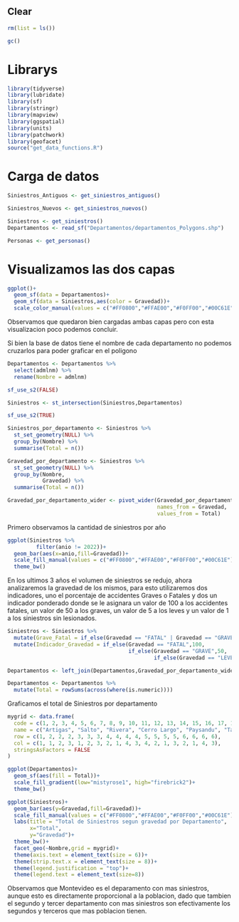
## Clear

```r
rm(list = ls())

gc()
```

# Librarys

```r
library(tidyverse)
library(lubridate)
library(sf)
library(stringr)
library(mapview)
library(ggspatial)
library(units)
library(patchwork)
library(geofacet)
source("get_data_functions.R")
```

# Carga de datos

```r
Siniestros_Antiguos <- get_siniestros_antiguos()
```

```r
Siniestros_Nuevos <- get_siniestros_nuevos()
```

```r
Siniestros <- get_siniestros()
Departamentos <- read_sf("Departamentos/departamentos_Polygons.shp")
```

```r
Personas <- get_personas()
```

# Visualizamos las dos capas

```r
ggplot()+
  geom_sf(data = Departamentos)+
  geom_sf(data = Siniestros,aes(color = Gravedad))+
  scale_color_manual(values = c("#FF0800","#FFAE00","#F0FF00","#00C61E"))
```

Observamos que quedaron bien cargadas ambas capas pero con esta visualizacion poco podemos concluir.

Si bien la base de datos tiene el nombre de cada departamento no podemos cruzarlos para poder graficar en el poligono

```r
Departamentos <- Departamentos %>%
  select(admlnm) %>%
  rename(Nombre = admlnm)

sf_use_s2(FALSE)

Siniestros <- st_intersection(Siniestros,Departamentos)

sf_use_s2(TRUE)
```

```r
Siniestros_por_departamento <- Siniestros %>%
  st_set_geometry(NULL) %>%
  group_by(Nombre) %>%
  summarise(Total = n())

Gravedad_por_departamento <- Siniestros %>%
  st_set_geometry(NULL) %>%
  group_by(Nombre,
           Gravedad) %>%
  summarise(Total = n())

Gravedad_por_departamento_wider <- pivot_wider(Gravedad_por_departamento,
                                               names_from = Gravedad,
                                               values_from = Total)
```

Primero observamos la cantidad de siniestros por año

```r
ggplot(Siniestros %>%
         filter(anio != 2022))+
  geom_bar(aes(x=anio,fill=Gravedad))+
  scale_fill_manual(values = c("#FF0800","#FFAE00","#F0FF00","#00C61E"))+
  theme_bw()
```

En los ultimos 3 años el volumen de siniestros se redujo, ahora analizaremos la gravedad de los mismos, para esto utilizaremos dos indicadores, uno el porcentaje de accidentes Graves o Fatales y dos un indicador ponderado donde se le asignara un valor de 100 a los accidentes fatales, un valor de 50 a los graves, un valor de 5 a los leves y un valor de 1 a los siniestros sin lesionados.

```r
Siniestros <- Siniestros %>%
  mutate(Grave_Fatal = if_else(Gravedad == "FATAL" | Gravedad == "GRAVE","Grave o Fatal","Menor")) %>%
  mutate(Indicador_Gravedad = if_else(Gravedad == "FATAL",100,
                                      if_else(Gravedad == "GRAVE",50,
                                              if_else(Gravedad == "LEVE",5,1))))
```

```r
Departamentos <- left_join(Departamentos,Gravedad_por_departamento_wider,by = "Nombre")

Departamentos <- Departamentos %>%
  mutate(Total = rowSums(across(where(is.numeric))))
```

Graficamos el total de Siniestros por departamento

```r
mygrid <- data.frame(
  code = c(1, 2, 3, 4, 5, 6, 7, 8, 9, 10, 11, 12, 13, 14, 15, 16, 17, 18, 19),
  name = c("Artigas", "Salto", "Rivera", "Cerro Largo", "Paysandu", "Tacuarembo", "Treinta y tres", "Durazno", "Rio Negro", "Rocha", "Florida", "Lavalleja", "Flores", "Soriano", "Canelones", "San Jose", "Colonia", "Maldonado", "Montevideo"),
  row = c(1, 2, 2, 2, 3, 3, 3, 4, 4, 4, 4, 5, 5, 5, 5, 6, 6, 6, 6),
  col = c(1, 1, 2, 3, 1, 2, 3, 2, 1, 4, 3, 4, 2, 1, 3, 2, 1, 4, 3),
  stringsAsFactors = FALSE
)
```

```r
ggplot(Departamentos)+
  geom_sf(aes(fill = Total))+
  scale_fill_gradient(low="mistyrose1", high="firebrick2")+
  theme_bw()
```

```r
ggplot(Siniestros)+
  geom_bar(aes(y=Gravedad,fill=Gravedad))+  
  scale_fill_manual(values = c("#FF0800","#FFAE00","#F0FF00","#00C61E"))+
  labs(title = "Total de Siniestros segun gravedad por Departamento",
       x="Total",
       y="Gravedad")+
  theme_bw()+
  facet_geo(~Nombre,grid = mygrid)+
  theme(axis.text = element_text(size = 6))+
  theme(strip.text.x = element_text(size = 8))+
  theme(legend.justification = "top")+
  theme(legend.text = element_text(size=8))
```

Observamos que Montevideo es el deparamento con mas siniestros, aunque esto es directamente proporcional a la poblacion, dado que tambien el segundo y tercer departamento con mas siniestros son efectivamente los segundos y terceros que mas poblacion tienen.


